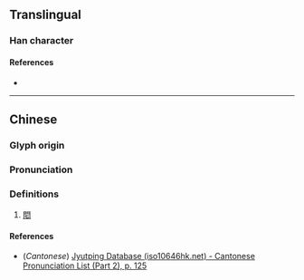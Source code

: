 {{character info}}
==Translingual==

===Han character===
{{Han char|rn=75|rad=木|as=03|sn=7|four=|canj=SD|ids=⿸尸木}}

====References====
* {{Han ref|kx=0512.040|dkj=14472|dj=0897.070|hdz=21162.020|uh=6758|ud=26456}}

----

==Chinese==
{{zh-forms}}

===Glyph origin===
{{Han etym}}

===Pronunciation===
{{zh-pron
|m=chì
|c=ci3
|mc=y
|oc=y
|ma=
|cat=
}}
===Definitions===
{{zh-hanzi}}

# {{lb|zh|Cantonese|vulgar}} [[𨳍]]
====References====
* (''Cantonese'') [http://www.iso10646hk.net/jp/document/download.jsp Jyutping Database (iso10646hk.net) - Cantonese Pronunciation List (Part 2), p. 125]